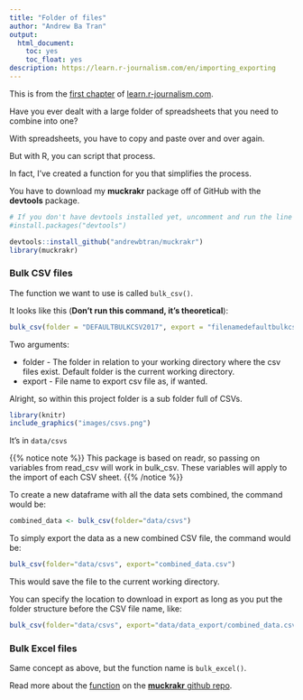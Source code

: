 ```yaml
---
title: "Folder of files"
author: "Andrew Ba Tran"
output:
  html_document:
    toc: yes
    toc_float: yes
description: https://learn.r-journalism.com/en/importing_exporting
---
```


This is from the [first chapter](https://learn.r-journalism.com/en/importing_exporting/folder_of_files/bulk-files/) of [learn.r-journalism.com](https://learn.r-journalism.com/).



Have you ever dealt with a large folder of spreadsheets that you need to combine into one?

With spreadsheets, you have to copy and paste over and over again.

But with R, you can script that process.

In fact, I've created a function for you that simplifies the process.

You have to download my **muckrakr** package off of GitHub with the **devtools** package.


```r
# If you don't have devtools installed yet, uncomment and run the line below
#install.packages("devtools")

devtools::install_github("andrewbtran/muckrakr")
library(muckrakr)
```

### Bulk CSV files

The function we want to use is called `bulk_csv()`.

It looks like this (**Don't run this command, it's theoretical**):

```r
bulk_csv(folder = "DEFAULTBULKCSV2017", export = "filenamedefaultbulkcsv2018.csv"")
```

Two arguments: 

* folder - The folder in relation to your working directory where the csv files exist. Default folder is the current working directory.
* export - File name to export csv file as, if wanted.

Alright, so within this project folder is a sub folder full of CSVs. 


```r
library(knitr)
include_graphics("images/csvs.png")
```


It's in `data/csvs`


{{% notice note %}}
This package is based on readr, so passing on variables from read_csv will work in bulk_csv. These variables will apply to the import of each CSV sheet.
{{% /notice %}}

To create a new dataframe with all the data sets combined, the command would be:

```r
combined_data <- bulk_csv(folder="data/csvs")
```

To simply export the data as a new combined CSV file, the command would be:

```r
bulk_csv(folder="data/csvs", export="combined_data.csv")
```


This would save the file to the current working directory.

You can specify the location to download in export as long as you put the folder structure before the CSV file name, like:

```r
bulk_csv(folder="data/csvs", export="data/data_export/combined_data.csv")
```

### Bulk Excel files

Same concept as above, but the function name is `bulk_excel()`.

Read more about the [function](https://andrewbtran.github.io/muckrakr/bulk_excel.html) on the [**muckrakr** github repo](https://github.com/andrewbtran/muckrakr).
